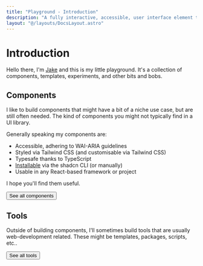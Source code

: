 ```yaml
---
title: "Playground - Introduction"
description: "A fully interactive, accessible, user interface element that allows users to easily set a minimum and maximum value (a range), using interactive sliders."
layout: "@/layouts/DocsLayout.astro"
---
```



# Introduction

Hello there, I'm [Jake](https://jakeisonline.com) and this is my little playground. It's a collection of components, templates, experiments, and other bits and bobs.

## Components

I like to build components that might have a bit of a niche use case, but are still often needed. The kind of components you might not typically find in a UI library.

Generally speaking my components are:

- Accessible, adhering to WAI-ARIA guidelines
- Styled via Tailwind CSS (and customisable via Tailwind CSS)
- Typesafe thanks to TypeScript
- [Installable](/playground/installing-components) via the shadcn CLI (or manually)
- Usable in any React-based framework or project

I hope you'll find them useful.

<Link href="/playground/components" noStyle>
  <Button variant="outline">See all components</Button>
</Link>

## Tools

Outside of building components, I'll sometimes build tools that are usually web-development related. These might be templates, packages, scripts, etc..

<Link href="/playground/tools" noStyle>
  <Button variant="outline">See all tools</Button>
</Link>
